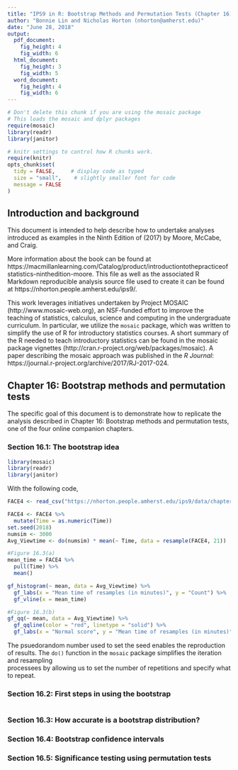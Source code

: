 ```yaml
---
title: "IPS9 in R: Bootstrap Methods and Permutation Tests (Chapter 16)"
author: "Bonnie Lin and Nicholas Horton (nhorton@amherst.edu)"
date: "June 28, 2018"
output: 
  pdf_document:
    fig_height: 4
    fig_width: 6
  html_document:
    fig_height: 3
    fig_width: 5
  word_document:
    fig_height: 4
    fig_width: 6
---
```



```r
# Don't delete this chunk if you are using the mosaic package
# This loads the mosaic and dplyr packages
require(mosaic)
library(readr)
library(janitor)
```

```r
# knitr settings to control how R chunks work.
require(knitr)
opts_chunk$set(
  tidy = FALSE,     # display code as typed
  size = "small",    # slightly smaller font for code
  message = FALSE
)
```

## Introduction and background 

This document is intended to help describe how to undertake analyses introduced 
as examples in the Ninth Edition of \emph{Introduction to the Practice of Statistics} (2017) by Moore, McCabe, and Craig.

More information about the book can be found at https://macmillanlearning.com/Catalog/product/introductiontothepracticeofstatistics-ninthedition-moore. This
file as well as the associated R Markdown reproducible analysis source file used to create it can be found at https://nhorton.people.amherst.edu/ips9/.

This work leverages initiatives undertaken by Project MOSAIC (http://www.mosaic-web.org), an NSF-funded effort to improve the teaching of statistics, calculus, science and computing in the undergraduate curriculum. In particular, we utilize the `mosaic` package, which was written to simplify the use of R for introductory statistics courses. A short summary of the R needed to teach introductory statistics can be found in the mosaic package vignettes (http://cran.r-project.org/web/packages/mosaic).  A paper describing the mosaic approach was published in the *R Journal*: https://journal.r-project.org/archive/2017/RJ-2017-024.
  
## Chapter 16: Bootstrap methods and permutation tests
The specific goal of this document is to demonstrate how to replicate the
analysis described in Chapter 16: Bootstrap methods and permutation tests, one of 
the four online companion chapters. 

### Section 16.1: The bootstrap idea
```r
library(mosaic)
library(readr)
library(janitor)
```
With the following code, 
```r
FACE4 <- read_csv("https://nhorton.people.amherst.edu/ips9/data/chapter16/EG16-01FACE4.csv")

FACE4 <- FACE4 %>%
  mutate(Time = as.numeric(Time))
set.seed(2018)
numsim <- 3000
Avg_Viewtime <- do(numsim) * mean(~ Time, data = resample(FACE4, 21)) 

#Figure 16.3(a)
mean_time = FACE4 %>%
  pull(Time) %>%
  mean()

gf_histogram(~ mean, data = Avg_Viewtime) %>%
  gf_labs(x = "Mean time of resamples (in minutes)", y = "Count") %>%
  gf_vline(x = mean_time) 

#Figure 16.3(b)
gf_qq(~ mean, data = Avg_Viewtime) %>% 
  gf_qqline(color = "red", linetype = "solid") %>% 
  gf_labs(x = "Normal score", y = "Mean time of resamples (in minutes)")
```
The psuedorandom number used to set the seed enables the reproduction of results. 
The `do()` function in the `mosaic` package simplifies the iteration and resampling  
processees by allowing us to set the number of repetitions and specify what to repeat. 

### Section 16.2: First steps in using the bootstrap
```r
```
### Section 16.3: How accurate is a bootstrap distribution?
### Section 16.4: Bootstrap confidence intervals 
### Section 16.5: Significance testing using permutation tests

